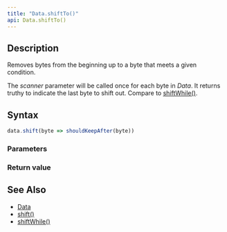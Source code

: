 ```yaml
---
title: "Data.shiftTo()"
api: Data.shiftTo()
---
```


## Description

Removes bytes from the beginning up to a byte that meets a given condition.

The _scanner_ parameter will be called once for each byte in _Data_. It returns truthy to indicate the last byte to shift out. Compare to [shiftWhile()](/reference/api/Data/shiftWhile).

## Syntax

``` js
data.shift(byte => shouldKeepAfter(byte))
```

### Parameters

<Parameters/>

### Return value

<ReturnValue/>

## See Also

* [Data](/reference/api/Data)
* [shift()](/reference/api/Data/shift)
* [shiftWhile()](/reference/api/Data/shiftWhile)
